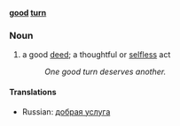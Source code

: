 '''[[good]] [[turn]]'''
=== Noun ===
# a good [[deed]]; a thoughtful or [[selfless]] act
#: ''One good turn deserves another.''

==== Translations ====
*Russian: [[добрая услуга]]